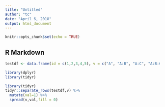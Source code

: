 ```yaml
---
title: "Untitled"
author: "tc"
date: "April 6, 2018"
output: html_document
---
```


```r
knitr::opts_chunk$set(echo = TRUE)
```

## R Markdown

```r
testdf <- data.frame(id = c(1,2,3,4,5), v = c("A", "A:B", "A:C", "A:B:C", "C:D"))
```

```r
library(dplyr)
library(tidyr)
```


```r

library(tidyr)
tidyr::separate_rows(testdf,v) %>%
  mutate(val=1) %>%
  spread(v,val,fill = 0)
```

